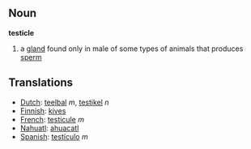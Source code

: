 ==Noun==
'''testicle'''

#a [[gland]] found only in male of some types of animals that produces [[sperm]] 

== Translations ==
*[[Dutch]]: [[teelbal]] ''m'', [[testikel]] ''n''
*[[Finnish]]: [[kives]]
*[[French]]: [[testicule]] ''m''
*[[Nahuatl]]: [[ahuacatl]]
*[[Spanish]]: [[testículo]] ''m''